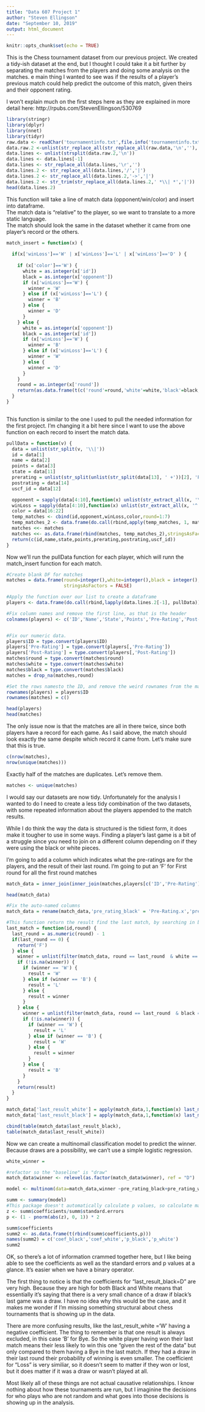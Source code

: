 ---
title: "Data 607 Project 1"
author: "Steven Ellingson"
date: "September 10, 2019"
output: html_document
---

```{r setup, include=FALSE}
knitr::opts_chunk$set(echo = TRUE)
```
This is the Chess tournament dataset from our previous project. We created a tidy-ish dataset at the end, but I thought I could take it a bit further by separating the matches from the players and doing some analysis on the matches. e main thing I wanted to see was if the results of a player's previous match could help predict the outcome of this match, given theirs and their opponent rating.   

I won't explain much on the first steps here as they are explained in more detail here: http://rpubs.com/StevenEllingson/530769
```{r, message=FALSE, warning=FALSE}
library(stringr)
library(dplyr)
library(nnet)
library(tidyr)
raw.data <- readChar('tournamentinfo.txt',file.info('tournamentinfo.txt')$size)
data.raw.2 <-unlist(str_replace_all(str_replace_all(raw.data,'\n',''),'-{89}','\n'))
data.lines <- unlist(strsplit(data.raw.2,'\n'))
data.lines <- data.lines[-1]
data.lines <- str_replace_all(data.lines,'\r','')
data.lines.2 <- str_replace_all(data.lines,'/','|')
data.lines.2 <- str_replace_all(data.lines.2,'->','|')
data.lines.2 <- str_trim(str_replace_all(data.lines.2,' *\\| *','|'))
head(data.lines.2)
```


This function will take a line of match data (opponent/win/color) and insert into dataframe.  
The match data is "relative" to the player, so we want to translate to a more static language.  
The match should look the same in the dataset whether it came from one player's record or the others.
```{r}

match_insert = function(x) {
  
  if(x['winLoss']=='W' | x['winLoss']=='L' | x['winLoss']=='D' ) {
    
    if (x['color']=='W') {
      white = as.integer(x['id'])
      black = as.integer(x['opponent'])
      if (x['winLoss']=='W') {
        winner = 'W'
      } else if (x['winLoss']=='L') {
        winner = 'B'
      } else {
        winner = 'D'
      }
    } else {
      white = as.integer(x['opponent'])
      black = as.integer(x['id'])
      if (x['winLoss']=='W') {
        winner = 'B'
      } else if (x['winLoss']=='L') {
        winner = 'W'
      } else {
        winner = 'D'
      }
    }
    round = as.integer(x['round'])
    return(as.data.frame(t(c('round'=round,'white'=white,'black'=black,'winner'=winner)),stringsAsFactors=FALSE))
  }
}
   
```
This function is similar to the one I used to pull the needed information for the first project.  I'm changing it a bit here since I want to use the above function on each record to insert the match data.
```{r}

pullData = function(v) {
  data = unlist(str_split(v, '\\|'))
  id = data[1]
  name = data[2]
  points = data[3]
  state = data[11]
  prerating = unlist(str_split(unlist(str_split(data[13], ' +'))[2], 'P'))[1]
  postrating = data[14]
  uscf_id = data[12]

  opponent = sapply(data[4:10],function(x) unlist(str_extract_all(x, '\\d+')))
  winLoss = sapply(data[4:10],function(x) unlist(str_extract_all(x, '^.')))
  color = data[16:22]
  temp_matches <- cbind(id,opponent,winLoss,color,round=1:7)
  temp_matches_2 <- data.frame(do.call(rbind,apply(temp_matches, 1, match_insert)),stringsAsFactors = FALSE)
  matches <<- matches
  matches <<- as.data.frame(rbind(matches, temp_matches_2),stringsAsFactors=FALSE)
  return(c(id,name,state,points,prerating,postrating,uscf_id))
}

```
Now we'll run the pullData function for each player, which will runn the match_insert function for each match.
```{r}
#Create blank DF for matches
matches = data.frame(round=integer(),white=integer(),black = integer(),winner=character(),
                     stringsAsFactors = FALSE)

#Apply the function over our list to create a dataframe
players <- data.frame(do.call(rbind,lapply(data.lines.2[-1], pullData)),stringsAsFactors = FALSE)

#Fix column names and remove the first line, as that is the header
colnames(players) <- c('ID','Name','State','Points','Pre-Rating','Post-Rating','USCF_ID')


#Fix our numeric data.
players$ID = type.convert(players$ID)
players['Pre-Rating'] = type.convert(players[,'Pre-Rating'])
players['Post-Rating'] = type.convert(players[,'Post-Rating'])
matches$round = type.convert(matches$round)
matches$white = type.convert(matches$white)
matches$black = type.convert(matches$black)
matches = drop_na(matches,round)

#Set the rows namesto the ID, and remove the weird rownames from the matches data set
rownames(players) = players$ID
rownames(matches) = c()

head(players)
head(matches)

```

The only issue now is that the matches are all in there twice, since both players have a record for each game. As I said above, the match should look exactly the same despite which record it came from. Let's make sure that this is true.

```{r}
c(nrow(matches),
nrow(unique(matches)))
```
Exactly half of the matches are duplicates.  Let's remove them.   
```{r}
matches <- unique(matches)
```

I would say our datasets are now tidy. Unfortunately for the analysis I wanted to do I need to create a less tidy combination of the two datasets, with some repeated information about the players appended to the match results.

While I do think the way the data is structured is the tidiest form, it does make it tougher to use in some ways. Finding a player's last game is a bit of a struggle since you need to join on a different column depending on if they were using the black or white pieces.

I'm going to add a column which indicates what the pre-ratings are for the players, and the result of their last round.  I'm going to put an 'F' for First round for all the first round matches

```{r}

match_data = inner_join(inner_join(matches,players[c('ID','Pre-Rating')],by=c('white'='ID')), players[c('ID','Pre-Rating')],by=c('black'='ID'))

head(match_data)

#Fix the auto-named columns
match_data = rename(match_data,'pre_rating_black' = 'Pre-Rating.x','pre_rating_white' = 'Pre-Rating.y')

#This function return the result find the last match, by searching in both the "white" and "black" columns for their ID
last_match = function(id,round) {
  last_round = as.numeric(round) - 1
  if(last_round == 0) {
    return('F')
  } else {
    winner = unlist(filter(match_data, round == last_round  & white == id)[1,'winner'])
    if (!is.na(winner)) {
      if (winner == 'W') {
        result = 'W'
      } else if (winner == 'B') {
        result = 'L'
      } else {
        result = winner
      }
    } else {
      winner = unlist(filter(match_data, round == last_round  & black == id)[1,'winner'])
      if (!is.na(winner)) {
        if (winner == 'W') {
          result = 'L'
        } else if (winner == 'B') {
          result = 'W'
        } else {
          result = winner
        } 
      } else {
        result = 'B'
      }
    }
    return(result)
  }
}

match_data['last_result_white'] = apply(match_data,1,function(x) last_match(x['white'],x['round']))
match_data['last_result_black'] = apply(match_data,1,function(x) last_match(x['black'],x['round']))

cbind(table(match_data$last_result_black),
table(match_data$last_result_white))

```
Now we can create a multinomail classification model to predict the winner.  Because draws are a possibility, we can't use a simple logistic regression.
```{r}


white_winner = 

#refactor so the "baseline" is "draw"
match_data$winner <- relevel(as.factor(match_data$winner), ref = "D")

model <- multinom(data=match_data,winner ~pre_rating_black+pre_rating_white+last_result_white +last_result_black)

summ <- summary(model)
#This package doesn't automatically calculate p values, so calculate manually
z <- summ$coefficients/summ$standard.errors
p <- (1 - pnorm(abs(z), 0, 1)) * 2

summ$coefficients
summ2 <- as.data.frame(t(rbind(summ$coefficients,p)))
names(summ2) = c('coef_black','coef_white','p_black','p_white')
summ2


```
OK, so there's a lot of information crammed together here, but I like being able to see the coefficients as well as the standard errors and p values at a glance.  It's easier when we have a binary operator.  


The first thing to notice is that the coefficients for "last_result_black=D" are very high.  Because they are high for both Black and White means that essentially it's saying that there is a very small chance of a draw if black's last game was a draw.  I have no idea why this would be the case, and it makes me wonder if I'm missing something structural about chess tournaments that is showing up in the data.  

There are more confusing results, like the last_result_white ='W' having a negative coefficient. The thing to remember is that one result is always excluded, in this case 'B' for Bye.  So the white player having won their last match means their less likely to win this one "given the rest of the data" but only compared to them having a Bye in the last match. If they had a draw in their last round their probability of winning is even smaller.  The coefficient for "Loss" is very similiar, so it doesn't seem to matter if they won or lost, but it does matter if it was a draw or wasn't played at all.

Most likely all of these things are not actual causative relationships. I know nothing about how these tournaments are run, but I imaginine the decisions for who plays who are not random and what goes into those decisions is showing up in the analysis.